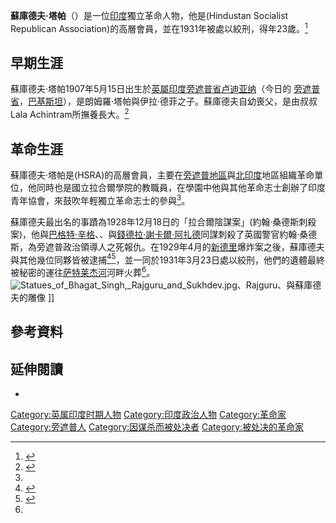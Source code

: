 {{Infobox person
|name=Sukhdev Thapar<br/>蘇庫德夫‧塔帕
|image = 
| birth_date  = {{birth date|df=yes|1907|5|15}}
| birth_place = {{flag|British Raj}}[[旁遮普省|旁遮普省]][[卢迪亚纳|卢迪亚纳]]
| death_date  = {{death date and age|df=yes|1931|3|23|1907|5|15}}
| death_place = {{flag|British Raj}}[[拉合爾|拉合爾]]
| nationality = {{flag|British Raj}}
| ethnicity = [[旁遮普人|旁遮普人]]
| religion =[[錫克教|錫克教]]
|movement=[[印度獨立運動|印度獨立運動]]
|organization={{tsl|en|Hindustan Socialist Republican Association|印度斯坦社會主義共和協會}}(Hindustan Socialist Republican Association)
}}
'''蘇庫德夫‧塔帕'''（{{bd|1907年|5月15日|1931年|2月3日|catIdx=T}}）是一位[[印度|印度]]獨立革命人物，他是{{tsl|en|Hindustan Socialist Republican Association|印度斯坦社會主義共和協會}}(Hindustan Socialist Republican Association)的高層會員，並在1931年被處以絞刑，得年23歲。<ref name="Agrawal2008">{{cite book|author=Lion M. G. Agrawal|title=Freedom fighters of India|url=http://books.google.com/books?id=FJu9Dkv_2zEC&pg=PA261|year=2008|publisher=Gyan Publishing House|isbn=978-81-8205-470-7|pages=261–}}</ref>

==早期生涯==
蘇庫德夫‧塔帕1907年5月15日出生於[[英屬印度|英屬印度]][[旁遮普省|旁遮普省]][[卢迪亚纳|卢迪亚纳]]（今日的 [[旁遮普省|旁遮普省]]，[[巴基斯坦|巴基斯坦]]），是朗姆羅‧塔帕與伊拉‧德菲之子。蘇庫德夫自幼喪父，是由叔叔Lala Achintram所撫養長大。<ref name="Mande2005">{{cite book|author=Pramod Maruti Mande|title=Sacred offerings into the flames of freedom|url=http://books.google.com/books?id=ih1uAAAAMAAJ|year=2005|publisher=Vande Mataram Foundation|isbn=978-81-902774-0-2|page=251}}</ref>

==革命生涯==
蘇庫德夫‧塔帕是{{tsl|en|Hindustan Socialist Republican Association|印度斯坦社會主義共和協會}}(HSRA)的高層會員，主要在[[旁遮普地區|旁遮普地區]]與[[北印度|北印度]]地區組織革命單位，他同時也是國立拉合爾學院的教職員，在學園中他與其他革命志士創辦了印度青年協會{{tsl|en|Naujawan Bharat Sabha|(Naujawan Bharat Sabha)}}，來鼓吹年輕獨立革命志士的參與<ref name="Agrawal2008" />。

蘇庫德夫最出名的事蹟為1928年12月18日的「拉合爾陰謀案」(約翰‧桑德斯刺殺案)，他與[[巴格特·辛格|巴格特·辛格]]、{{tsl|en|Shivaram Rajguru|Shivaram Rajguru}}、與[[錢德拉·謝卡爾·阿扎德|錢德拉·謝卡爾·阿扎德]]同謀刺殺了英國警官約翰‧桑德斯，為旁遮普政治領導人{{tsl|en|Lala Lajpat Rai|Lala Lajpat Rai}}之死報仇。在1929年4月的[[新德里|新德里]]{{tsl|en|Central Legislative Assembly|中央立法議會}}爆炸案之後，蘇庫德夫與其他幾位同夥皆被逮捕<ref name="Forum2015">{{cite book|author=Teacher Forum|title=Famous Social Reformers & Revolutionaries 8: Shaheed Bhagat Singh|url=http://books.google.com/books?id=Mj9dCAAAQBAJ&pg=PT14|date=18 January 2015|publisher=Lulu.com|isbn=978-1-312-84511-4|pages=14–}}</ref><ref name="Gupta2007">{{cite book|author=Subhadra Sen Gupta|title=A Flag, A Song & a Pinch of Sa|url=http://books.google.com/books?id=gz7WyI9RhDYC&pg=PA169|date=July 2007|publisher=Penguin Books India|isbn=978-0-14-333042-4|pages=169–}}</ref>，並一同於1931年3月23日處以絞刑，他們的遺體最終被秘密的運往[[萨特莱杰河|萨特莱杰河]]河畔火葬<ref name="Agrawal2008" />。
[[File:Statues_of_Bhagat_Singh,_Rajguru_and_Sukhdev.jpg|thumb]]、Rajguru、與蘇庫德夫的雕像 ]]

==參考資料==
{{reflist}}
==延伸閱讀==
*{{cite book |last=Noorani |first=Abdul Gafoor Abdul Majeed |title=The Trial of Bhagat Singh: Politics of Justice |publisher=Oxford University Press |year=2001 |origyear=1996 |isbn=0195796675}}

{{DEFAULTSORT:Thapar, Sukhdev}}
[[Category:英属印度时期人物|Category:英属印度时期人物]]
[[Category:印度政治人物|Category:印度政治人物]]
[[Category:革命家|Category:革命家]]
[[Category:旁遮普人|Category:旁遮普人]]
[[Category:因谋杀而被处决者|Category:因谋杀而被处决者]]
[[Category:被处决的革命家|Category:被处决的革命家]]